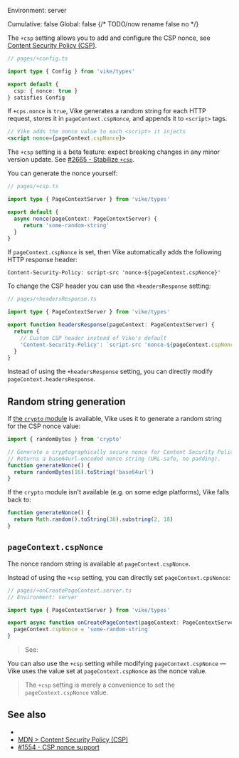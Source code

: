 
Environment: server  
<Link href="/config#cumulative">Cumulative</Link>: false  
<Link href="/config#global">Global</Link>: false  
{/* TODO/now rename false no */}

The `+csp` setting allows you to add and configure the CSP nonce, see [Content Security Policy (CSP)](https://developer.mozilla.org/en-US/docs/Web/HTTP/Guides/CSP).

```ts
// pages/+config.ts

import type { Config } from 'vike/types'

export default {
  csp: { nonce: true }
} satisfies Config

```

If `+cps.nonce` is `true`, Vike generates a random string for each HTTP request, stores it in `pageContext.cspNonce`, and appends it to `<script>` tags.

```jsx
// Vike adds the nonce value to each <script> it injects
<script nonce={pageContext.cspNonce}>
```

<Warning>The `+csp` setting is a beta feature: expect breaking changes in any minor version update. See [#2665 - Stabilize `+csp`](https://github.com/vikejs/vike/issues/2665).</Warning>

You can generate the nonce yourself:

```ts
// pages/+csp.ts

import type { PageContextServer } from 'vike/types'

export default {
  async nonce(pageContext: PageContextServer) {
     return 'some-random-string'
  }
}
```

If `pageContext.cspNonce` is set, then Vike automatically adds the following HTTP response header:

```
Content-Security-Policy: script-src 'nonce-${pageContext.cspNonce}'
```

To change the CSP header you can use the <Link href="/headers#response">`+headersResponse` setting</Link>:

```ts
// pages/+headersResponse.ts

import type { PageContextServer } from 'vike/types'

export function headersResponse(pageContext: PageContextServer) {
  return {
    // Custom CSP header instead of Vike's default
    'Content-Security-Policy': `script-src 'nonce-${pageContext.cspNonce}'; img-src 'self'`
  }
}
```

Instead of using the `+headersResponse` setting, you can directly modify <Link href="/pageContext#headersResponse">`pageContext.headersResponse`</Link>.


## Random string generation

If [the `crypto` module](https://nodejs.org/api/crypto.html) is available, Vike uses it to generate a random string for the CSP nonce value:

```js
import { randomBytes } from 'crypto'

// Generate a cryptographically secure nonce for Content Security Policy (CSP).
// Returns a base64url-encoded nonce string (URL-safe, no padding).
function generateNonce() {
  return randomBytes(16).toString('base64url')
}
```

If the `crypto` module isn't available (e.g. on some edge platforms), Vike falls back to:

```js
function generateNonce() {
  return Math.random().toString(36).substring(2, 18)
}
```


## `pageContext.cspNonce`

The nonce random string is available at `pageContext.cspNonce`.

Instead of using the `+csp` setting, you can directly set `pageContext.cpsNonce`:

```ts
// pages/+onCreatePageContext.server.ts
// Environment: server

import type { PageContextServer } from 'vike/types'

export async function onCreatePageContext(pageContext: PageContextServer) {
  pageContext.cspNonce = 'some-random-string'
}
```

> See: <Link href="/onCreatePageContext" />

You can also use the `+csp` setting while modifying `pageContext.cspNonce` — Vike uses the value set at `pageContext.cspNonce` as the nonce value.

> The `+csp` setting is merely a convenience to set the `pageContext.cspNonce` value.


## See also

- <Link href="/headers" />
- [MDN > Content Security Policy (CSP)](https://developer.mozilla.org/en-US/docs/Web/HTTP/Guides/CSP)
- [#1554 - CSP nonce support](https://github.com/vikejs/vike/issues/1554)
